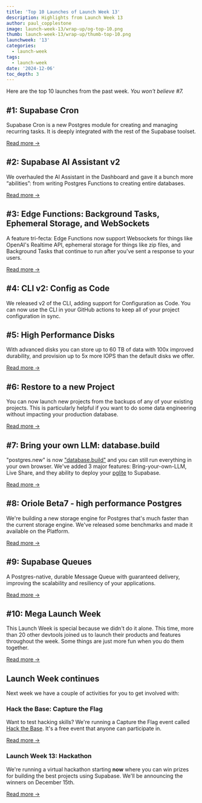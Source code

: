 ```yaml
---
title: 'Top 10 Launches of Launch Week 13'
description: Highlights from Launch Week 13
author: paul_copplestone
image: launch-week-13/wrap-up/og-top-10.png
thumb: launch-week-13/wrap-up/thumb-top-10.png
launchweek: '13'
categories:
  - launch-week
tags:
  - launch-week
date: '2024-12-06'
toc_depth: 3
---
```


Here are the top 10 launches from the past week. _You won't believe #7._

## #1: Supabase Cron

Supabase Cron is a new Postgres module for creating and managing recurring tasks. It is deeply integrated with the rest of the Supabase toolset.

[Read more →](/blog/supabase-cron)

## #2: Supabase AI Assistant v2

We overhauled the AI Assistant in the Dashboard and gave it a bunch more “abilities”: from writing Postgres Functions to creating entire databases.

[Read more →](/blog/supabase-ai-assistant-v2)

## #3: Edge Functions: Background Tasks, Ephemeral Storage, and WebSockets

A feature tri-fecta: Edge Functions now support Websockets for things like OpenAI's Realtime API, ephemeral storage for things like zip files, and Background Tasks that continue to run after you've sent a response to your users.

[Read more →](/blog/edge-functions-background-tasks-websockets)

## #4: CLI v2: Config as Code

We released v2 of the CLI, adding support for Configuration as Code. You can now use the CLI in your GitHub actions to keep all of your project configuration in sync.

## #5: High Performance Disks

With advanced disks you can store up to 60 TB of data with 100x improved durability, and provision up to 5x more IOPS than the default disks we offer.

[Read more →](/blog/high-performance-disks)

## #6: Restore to a new Project

You can now launch new projects from the backups of any of your existing projects. This is particularly helpful if you want to do some data engineering without impacting your production database.

[Read more →](/blog/restore-to-a-new-project)

## #7: Bring your own LLM: database.build

"postgres.new" is now ["database.build"](https://database.build) and you can still run everything in your own browser. We've added 3 major features: Bring-your-own-LLM, Live Share, and they ability to deploy your [pglite](https://pglite.dev/) to Supabase.

[Read more →](/blog/database-build-v2)

## #8: Oriole Beta7 - high performance Postgres

We're building a new storage engine for Postgres that's much faster than the current storage engine. We've released some benchmarks and made it available on the Platform.

[Read more →](https://www.orioledb.com/blog/orioledb-beta7-benchmarks)

## #9: Supabase Queues

A Postgres-native, durable Message Queue with guaranteed delivery, improving the scalability and resiliency of your applications.

[Read more →](/blog/supabase-queues)

## #10: Mega Launch Week

This Launch Week is special because we didn't do it alone. This time, more than 20 other devtools joined us to launch their products and features throughout the week. Some things are just more fun when you do them together.

[Read more →](https://launchweek.dev/lw/MEGA)

## Launch Week continues

Next week we have a couple of activities for you to get involved with:

### Hack the Base: Capture the Flag

Want to test hacking skills? We're running a Capture the Flag event called [Hack the Base](https://ctf.supabase.com/). It's a free event that anyone can participate in.

[Read more →](/blog/hack-the-base)

### Launch Week 13: Hackathon

We're running a virtual hackathon starting **now** where you can win prizes for building the best projects using Supabase. We'll be announcing the winners on December 15th.

[Read more →](/events/launch-week-13-hackathon)

